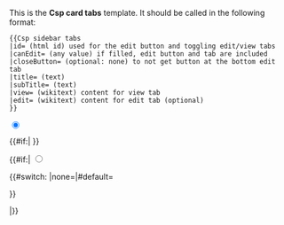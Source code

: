 <noinclude>

This is the '''Csp card tabs''' template. It should be called in the following format:

<pre>
{{Csp sidebar tabs
|id= (html id) used for the edit button and toggling edit/view tabs
|canEdit= (any value) if filled, edit button and tab are included
|closeButton= (optional: none) to not get button at the bottom edit tab
|title= (text)
|subTitle= (text)
|view= (wikitext) content for view tab
|edit= (wikitext) content for edit tab (optional)
}}
</pre>

{{Csp sidebar tabs
|id=example-tabs
|canEdit=yes
|title=Example title
|subTitle=Example subtitle
|view=<div class="card-body">Example view tab</div>
|edit=<div class="card-body">Example edit tab</div>
}}


</noinclude><includeonly><!--

--><div class="tab-content"><!-- Show title, edit button and current contents
--><input type="radio" id="sidebar-view-{{{id|}}}" name="toggle-sidebar-{{{id|}}}" checked="checked" class="d-none sidebar-view" /><!--
   --><div class="card sidebar-view-tab"><!-- 
     --><div class="card-header"><!-- 
       -->{{#if:{{{canEdit|}}}|<!-- 
           --><span style="float:right"><!-- 
              --><label for="sidebar-edit-{{{id|}}}" class="btn btn-secondary">{{int:csp-label-edit}}</label><!-- 
           --></span><!-- 
       -->}}<!-- 
       --><b class="d-block">{{{title|}}}</b><!-- 
       -->{{{subTitle|}}}<!--
     --></div>
{{{view|}}}<!-- start on new line in case this is required for wikitext formatting
 --></div><!-- end of .card
 -->{{#if:{{{canEdit|}}}|<!-- Edit form
       --><input type="radio" id="sidebar-edit-{{{id|}}}" name="toggle-sidebar-{{{id|}}}" class="d-none sidebar-edit" /><!--
         --><div class="card sidebar-edit-tab"><!--
           --><div class="card-header"><!-- 
                  --><span style="float:right"><!-- 
                    --><label for="sidebar-view-{{{id|}}}" class="btn btn-secondary">{{int:csp-label-close}}</label><!-- 
                  --></span><!-- 
                  --><b class="d-block">{{{title|}}}</b><!-- 
                  -->{{{subTitle|}}}<!-- 
              --></div>
{{{edit|}}}<!-- start on new line in case this is required for wikitext formatting
// show close button if applicable
-->{{#switch:{{{closeButton|}}} |none=|#default=<!--
      --><div class="card-body"><!-- 
      --><label for="sidebar-view-{{{id|}}}" class="btn btn-secondary" >{{int:csp-label-close}}</label><!--
      --></div><!--
-->}}<!-- end of closeButton switch
--></div><!-- end of .card
-->|}}<!-- 
--></div><!-- end of .tab-content

--></includeonly>